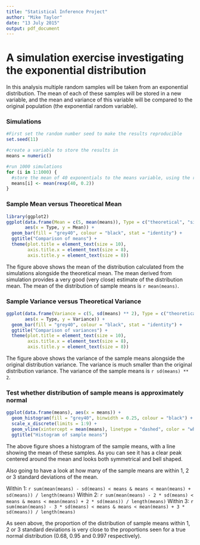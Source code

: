 ```yaml
---
title: "Statistical Inference Project"
author: "Mike Taylor"
date: "13 July 2015"
output: pdf_document
---
```


A simulation exercise investigating the exponential distribution
========

In this analysis multiple random samples will be taken from an exponential distribution. The mean of each of these samples will be stored in a new variable, and the mean and variance of this variable will be compared to the original population (the exponential random variable).


### Simulations

```r

#First set the random number seed to make the results reproducible
set.seed(11)

#create a variable to store the results in
means = numeric()

#run 1000 simulations
for (i in 1:1000) {
  #store the mean of 40 exponentials to the means variable, using the rate 0.2
  means[i] <- mean(rexp(40, 0.2))
}

```


### Sample Mean versus Theoretical Mean

```r
library(ggplot2)
ggplot(data.frame(Mean = c(5, mean(means)), Type = c("theoretical", "simulated")), 
       aes(x = Type, y = Mean)) + 
  geom_bar(fill = "grey40", colour = "black", stat = "identity") + 
  ggtitle("Comparison of means") +
  theme(plot.title = element_text(size = 10), 
        axis.title.x = element_text(size = 8), 
        axis.title.y = element_text(size = 8))
```

The figure above shows the mean of the distribution calculated from the simulations alongside the theoretical mean. The mean derived from simulation provides a very good (very close) estimate of the distribution mean. The mean of the distribution of sample means is `r mean(means)`.


### Sample Variance versus Theoretical Variance

```r
ggplot(data.frame(Variance = c(5, sd(means) ** 2), Type = c("theoretical", "simulated")), 
       aes(x = Type, y = Variance)) + 
  geom_bar(fill = "grey40", colour = "black", stat = "identity") + 
  ggtitle("Comparison of variances") +
  theme(plot.title = element_text(size = 10), 
        axis.title.x = element_text(size = 8), 
        axis.title.y = element_text(size = 8))
```

The figure above shows the variance of the sample means alongside the original distribution variance. The variance is much smaller than the original distribution variance. The variance of the sample means is `r sd(means) ** 2`.


### Test whether distribution of sample means is approximately normal

```r
ggplot(data.frame(means), aes(x = means)) + 
  geom_histogram(fill = "grey40", binwidth = 0.25, colour = "black") + 
  scale_x_discrete(limits = 1:9) + 
  geom_vline(xintercept = mean(means), linetype = "dashed", color = "white") + 
  ggtitle("Histogram of sample means")
```

The above figure shoes a histogram of the sample means, with a line showing the mean of these samples. As you can see it has a clear peak centered around the mean and looks both symmetrical and bell shaped.

Also going to have a look at how many of the sample means are within 1, 2 or 3 standard deviations of the mean.

Within 1: `r sum(mean(means) - sd(means) < means & means < mean(means) + sd(means)) / length(means)`
Within 2: `r sum(mean(means) - 2 * sd(means) < means & means < mean(means) + 2 * sd(means)) / length(means)`
Within 3: `r sum(mean(means) - 3 * sd(means) < means & means < mean(means) + 3 * sd(means)) / length(means)`

As seen above, the proportion of the distribution of sample means within 1, 2 or 3 standard deviations is very close to the proportions seen for a true normal distribution (0.68, 0.95 and 0.997 respectively).